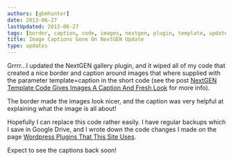 ```yaml
---
authors: [gbmhunter]
date: 2013-06-27
lastUpdated: 2013-06-27
tags: [border, caption, code, images, nextgen, plugin, template, update]
title: Image Captions Gone On NextGEN Update
type: updates
---
```


Grrrr...I updated the NextGEN gallery plugin, and it wiped all of my code that created a nice border and caption around images that where supplied with the parameter template=caption in the short code (see the post [NextGEN Template Code Gives Images A Caption And Fresh Look](/updates/2013/05-02-nextgen-template-code-gives-images-a-caption-and-fresh-look/) for more info).

The border made the images look nicer, and the caption was very helpful at explaining what the image is all about!

Hopefully I can replace this code rather easily. I have regular backups which I save in Google Drive, and I wrote down the code changes I made on the page [Wordpress Plugins That This Site Uses](/programming/website-design/content-management-systems/wordpress/wordpress-plugins-that-this-site-uses/).

Expect to see the captions back soon!
